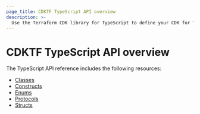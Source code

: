 ```yaml
---
page_title: CDKTF TypeScript API overview
description: >-
  Use the Terraform CDK library for TypeScript to define your CDK for Terraform applications.
---
```


# CDKTF TypeScript API overview

The TypeScript API reference includes the following resources:

- [Classes](/terraform/cdktf/api-reference/typescript/classes)
- [Constructs](/terraform/cdktf/api-reference/typescript/constructs)
- [Enums](/terraform/cdktf/api-reference/typescript/enums)
- [Protocols](/terraform/cdktf/api-reference/typescript/protocols)
- [Structs](/terraform/cdktf/api-reference/typescript/structs)
